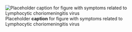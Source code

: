 ![Placeholder __caption__ for figure with symptoms related to Lymphocytic choriomeningitis virus](/img/placeholder.jpg)